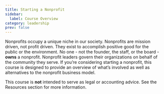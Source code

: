 ```yaml
---
title: Starting a Nonprofit
sidebar:
  label: Course Overview
category: leadership
prev: false
---
```



Nonprofits occupy a unique niche in our society. Nonprofits are mission driven, not profit driven. They exist to accomplish positive good for the public or the environment. No one - not the founder, the staff, or the board - **owns** a nonprofit. Nonprofit leaders govern their organizations on behalf of the community they serve. If you’re considering starting a nonprofit, this  course is designed to provide an overview of what’s involved as well as alternatives to the nonprofit business model.

This course is **not** intended to serve as legal or accounting advice. See the Resources section for more information.
